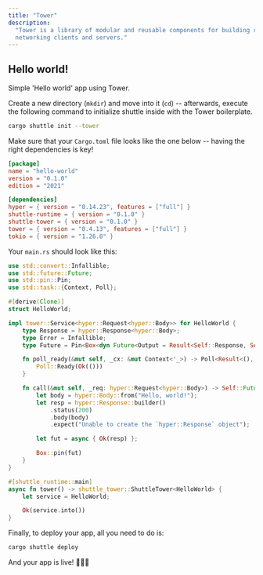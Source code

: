 ```yaml
---
title: "Tower"
description:
  "Tower is a library of modular and reusable components for building robust
  networking clients and servers."
---
```


## Hello world!

Simple 'Hello world' app using Tower.

Create a new directory (`mkdir`) and move into it (`cd`) -- afterwards, execute the following command to initialize shuttle inside with the Tower boilerplate.

```bash
cargo shuttle init --tower
```

Make sure that your `Cargo.toml` file looks like the one below -- having the right dependencies is key!

```toml Cargo.toml
[package]
name = "hello-world"
version = "0.1.0"
edition = "2021"

[dependencies]
hyper = { version = "0.14.23", features = ["full"] }
shuttle-runtime = { version = "0.1.0" }
shuttle-tower = { version = "0.1.0" }
tower = { version = "0.4.13", features = ["full"] }
tokio = { version = "1.26.0" }
```
Your `main.rs` should look like this:

```Rust main.rs
use std::convert::Infallible;
use std::future::Future;
use std::pin::Pin;
use std::task::{Context, Poll};

#[derive(Clone)]
struct HelloWorld;

impl tower::Service<hyper::Request<hyper::Body>> for HelloWorld {
    type Response = hyper::Response<hyper::Body>;
    type Error = Infallible;
    type Future = Pin<Box<dyn Future<Output = Result<Self::Response, Self::Error>> + Send + Sync>>;

    fn poll_ready(&mut self, _cx: &mut Context<'_>) -> Poll<Result<(), Self::Error>> {
        Poll::Ready(Ok(()))
    }

    fn call(&mut self, _req: hyper::Request<hyper::Body>) -> Self::Future {
        let body = hyper::Body::from("Hello, world!");
        let resp = hyper::Response::builder()
            .status(200)
            .body(body)
            .expect("Unable to create the `hyper::Response` object");

        let fut = async { Ok(resp) };

        Box::pin(fut)
    }
}

#[shuttle_runtime::main]
async fn tower() -> shuttle_tower::ShuttleTower<HelloWorld> {
    let service = HelloWorld;

    Ok(service.into())
}
```

Finally, to deploy your app, all you need to do is:
```bash
cargo shuttle deploy
```

And your app is live! 🎉🎉🎉
